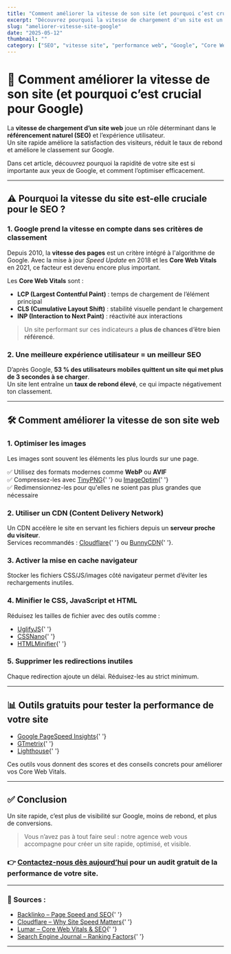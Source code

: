 ```yaml
---
title: "Comment améliorer la vitesse de son site (et pourquoi c’est crucial pour Google)"
excerpt: "Découvrez pourquoi la vitesse de chargement d'un site est un facteur SEO essentiel, et comment l'améliorer avec des techniques simples et efficaces."
slug: "ameliorer-vitesse-site-google"
date: "2025-05-12"
thumbnail: ""
category: ["SEO", "vitesse site", "performance web", "Google", "Core Web Vitals"]
---
```


# 🚀 Comment améliorer la vitesse de son site (et pourquoi c’est crucial pour Google)

La **vitesse de chargement d’un site web** joue un rôle déterminant dans le **référencement naturel (SEO)** et l’expérience utilisateur.  
Un site rapide améliore la satisfaction des visiteurs, réduit le taux de rebond et améliore le classement sur Google.

Dans cet article, découvrez pourquoi la rapidité de votre site est si importante aux yeux de Google, et comment l’optimiser efficacement.

---

## ⚠️ Pourquoi la vitesse du site est-elle cruciale pour le SEO ?

### 1. Google prend la vitesse en compte dans ses critères de classement

Depuis 2010, la **vitesse des pages** est un critère intégré à l'algorithme de Google. Avec la mise à jour *Speed Update* en 2018 et les **Core Web Vitals** en 2021, ce facteur est devenu encore plus important.

Les **Core Web Vitals** sont :

- **LCP (Largest Contentful Paint)** : temps de chargement de l’élément principal
- **CLS (Cumulative Layout Shift)** : stabilité visuelle pendant le chargement
- **INP (Interaction to Next Paint)** : réactivité aux interactions

> Un site performant sur ces indicateurs a **plus de chances d’être bien référencé**.

### 2. Une meilleure expérience utilisateur = un meilleur SEO

D’après Google, **53 % des utilisateurs mobiles quittent un site qui met plus de 3 secondes à se charger**.  
Un site lent entraîne un **taux de rebond élevé**, ce qui impacte négativement ton classement.

---

## 🛠️ Comment améliorer la vitesse de son site web

### 1. Optimiser les images

Les images sont souvent les éléments les plus lourds sur une page.

✅ Utilisez des formats modernes comme **WebP** ou **AVIF**  
✅ Compressez-les avec [TinyPNG](https://tinypng.com){' '} ou [ImageOptim](https://imageoptim.com){' '}  
✅ Redimensionnez-les pour qu'elles ne soient pas plus grandes que nécessaire

### 2. Utiliser un CDN (Content Delivery Network)

Un CDN accélère le site en servant les fichiers depuis un **serveur proche du visiteur**.  
Services recommandés : [Cloudflare](https://www.cloudflare.com/learning/performance/how-website-speed-boosts-seo/){' '} ou [BunnyCDN](https://bunny.net){' '}.

### 3. Activer la mise en cache navigateur

Stocker les fichiers CSS/JS/images côté navigateur permet d’éviter les rechargements inutiles.

### 4. Minifier le CSS, JavaScript et HTML

Réduisez les tailles de fichier avec des outils comme :

- [UglifyJS](https://github.com/mishoo/UglifyJS){' '}
- [CSSNano](https://cssnano.co){' '}
- [HTMLMinifier](https://kangax.github.io/html-minifier/){' '}

### 5. Supprimer les redirections inutiles

Chaque redirection ajoute un délai. Réduisez-les au strict minimum.

---

## 📊 Outils gratuits pour tester la performance de votre site

- [Google PageSpeed Insights](https://pagespeed.web.dev){' '}
- [GTmetrix](https://gtmetrix.com){' '}
- [Lighthouse](https://developer.chrome.com/docs/lighthouse/){' '}

Ces outils vous donnent des scores et des conseils concrets pour améliorer vos Core Web Vitals.

---

## ✅ Conclusion

Un site rapide, c’est plus de visibilité sur Google, moins de rebond, et plus de conversions.

> Vous n’avez pas à tout faire seul : notre agence web vous accompagne pour créer un site rapide, optimisé, et visible.

### 👉 [Contactez-nous dès aujourd’hui](mailto:contact@votre-agence.fr) pour un audit gratuit de la performance de votre site.

---

### 📝 Sources :

- [Backlinko – Page Speed and SEO](https://backlinko.com/hub/seo/pagespeed){' '}
- [Cloudflare – Why Site Speed Matters](https://www.cloudflare.com/learning/performance/how-website-speed-boosts-seo/){' '}
- [Lumar – Core Web Vitals & SEO](https://www.lumar.io/blog/best-practice/why-site-speed-matters-for-seo/){' '}
- [Search Engine Journal – Ranking Factors](https://www.searchenginejournal.com/ranking-factors/page-speed/){' '}

---